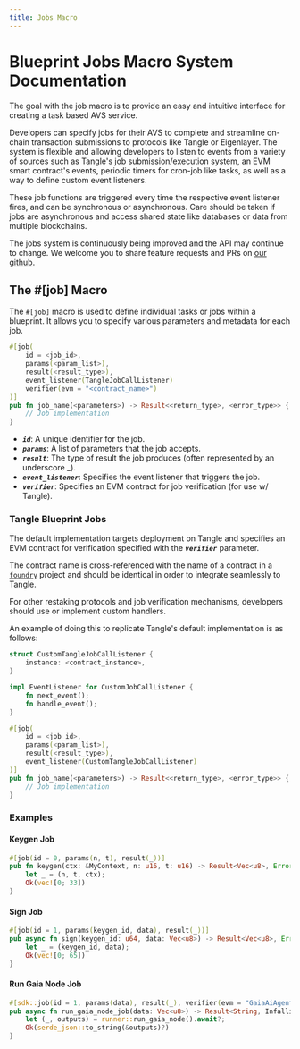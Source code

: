 ```yaml
---
title: Jobs Macro
---
```


# Blueprint Jobs Macro System Documentation

The goal with the job macro is to provide an easy and intuitive interface for creating a task based AVS service.

Developers can specify jobs for their AVS to complete and streamline on-chain transaction submissions to protocols like
Tangle or Eigenlayer. The system is flexible and allowing developers to listen to events from a variety of sources such
as Tangle's job submission/execution system, an EVM smart contract's events, periodic timers for cron-job like tasks,
as well as a way to define custom event listeners.

These job functions are triggered every time the respective event listener fires, and can be synchronous or asynchronous.
Care should be taken if jobs are asynchronous and access shared state like databases or data from multiple blockchains.

The jobs system is continuously being improved and the API may continue to change.
We welcome you to share feature requests and PRs on [our github](https://github.com/webb-tools/gadget/issues).

## The #[job] Macro

The `#[job]` macro is used to define individual tasks or jobs within a blueprint. It allows you to specify various parameters and metadata for each job.

```rust
#[job(
    id = <job_id>,
    params(<param_list>),
    result(<result_type>),
    event_listener(TangleJobCallListener)
    verifier(evm = "<contract_name>")
)]
pub fn job_name(<parameters>) -> Result<<return_type>, <error_type>> {
    // Job implementation
}
```

- **_`id`_**: A unique identifier for the job.
- **_`params`_**: A list of parameters that the job accepts.
- **_`result`_**: The type of result the job produces (often represented by an underscore \_).
- **_`event_listener`_**: Specifies the event listener that triggers the job.
- **_`verifier`_**: Specifies an EVM contract for job verification (for use w/ Tangle).

### Tangle Blueprint Jobs

The default implementation targets deployment on Tangle and specifies an EVM contract for verification specified with
the **_`verifier`_** parameter.

The contract name is cross-referenced with the name of a contract in a [`foundry`](https://book.getfoundry.sh/) project
and should be identical in order to integrate seamlessly to Tangle.

For other restaking protocols and job verification mechanisms, developers should use or implement custom handlers.

An example of doing this to replicate Tangle's default implementation is as follows:

```rust
struct CustomTangleJobCallListener {
    instance: <contract_instance>,
}

impl EventListener for CustomJobCallListener {
    fn next_event();
    fn handle_event();
}

#[job(
    id = <job_id>,
    params(<param_list>),
    result(<result_type>),
    event_listener(CustomTangleJobCallListener)
)]
pub fn job_name(<parameters>) -> Result<<return_type>, <error_type>> {
    // Job implementation
}
```

### Examples

#### Keygen Job

```rust
#[job(id = 0, params(n, t), result(_))]
pub fn keygen(ctx: &MyContext, n: u16, t: u16) -> Result<Vec<u8>, Error> {
    let _ = (n, t, ctx);
    Ok(vec![0; 33])
}
```

#### Sign Job

```rust
#[job(id = 1, params(keygen_id, data), result(_))]
pub async fn sign(keygen_id: u64, data: Vec<u8>) -> Result<Vec<u8>, Error> {
    let _ = (keygen_id, data);
    Ok(vec![0; 65])
}
```

#### Run Gaia Node Job

```rust
#[sdk::job(id = 1, params(data), result(_), verifier(evm = "GaiaAiAgentBlueprint"))]
pub async fn run_gaia_node_job(data: Vec<u8>) -> Result<String, Infallible> {
    let (_, outputs) = runner::run_gaia_node().await?;
    Ok(serde_json::to_string(&outputs)?)
}
```
